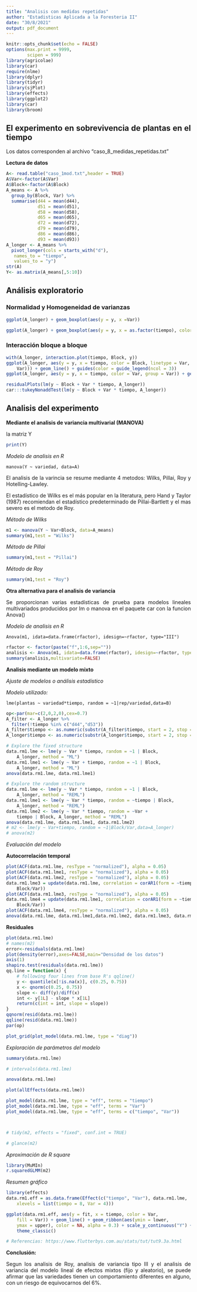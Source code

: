 ---
title: "Analisis con medidas repetidas"
author: "Estadisticas Aplicada a la Foresteria II"
date: "30/8/2021"
output: pdf_document
---

```{=html}
<style>
body {
text-align: justify}
</style>
```
```{r setup, include=FALSE}
knitr::opts_chunk$set(echo = FALSE)
options(max.print = 9999,
        scipen = 999)
library(agricolae)
library(car)
require(nlme)
library(dplyr)
library(tidyr)
library(sjPlot)
library(effects)
library(ggplot2)
library(car)
library(broom)
```

## El experimento en sobrevivencia de plantas en el tiempo

Los datos corresponden al archivo "caso_8_medidas_repetidas.txt"

**Lectura de datos**

```{r,echo=FALSE,comment=NA}
A<- read.table("caso_1mod.txt",header = TRUE)
A$Var<-factor(A$Var)
A$Block<-factor(A$Block)
A_means <- A %>%
  group_by(Block, Var) %>%
  summarise(d44 = mean(d44),
            d51 = mean(d51),
            d58 = mean(d58),
            d65 = mean(d65),
            d72 = mean(d72),
            d79 = mean(d79),
            d86 = mean(d86),
            d93 = mean(d93))
A_longer <- A_means %>%
  pivot_longer(cols = starts_with("d"),
   names_to = "tiempo",
   values_to = "y")
str(A)
Y<- as.matrix(A_means[,5:10])
```

## Análisis exploratorio

### Normalidad y Homogeneidad de varianzas

```{r,echo=FALSE,comment=NA}
ggplot(A_longer) + geom_boxplot(aes(y = y, x =Var))

ggplot(A_longer) + geom_boxplot(aes(y = y, x = as.factor(tiempo), color = Var))
```
### Interacción bloque a bloque

```{r,echo=FALSE,comment=NA}
with(A_longer, interaction.plot(tiempo, Block, y))
ggplot(A_longer, aes(y = y, x = tiempo, color = Block, linetype = Var, group = interaction(Block,
    Var))) + geom_line() + guides(color = guide_legend(ncol = 3))
ggplot(A_longer, aes(y = y, x = tiempo, color = Var, group = Var)) + geom_line() + facet_wrap(~Block)

residualPlots(lm(y ~ Block + Var * tiempo, A_longer))
car:::tukeyNonaddTest(lm(y ~ Block + Var * tiempo, A_longer))
```


## Analisis del experimento

**Mediante el analisis de variancia multivarial (MANOVA)**

la matriz Y

```{r,echo=FALSE,comment=NA}
print(Y)
```

\newpage

*Modelo de analisis en R*

```
manova(Y ~ variedad, data=A)
```

El analisis de la varincia se resume mediante 4 metodos: Wilks, Pillai, Roy y Hotelling-Lawley.

El estadístico de Wilks es el más popular en la literatura, pero Hand y Taylor (1987) recomiendan el estadístico predeterminado de Pillai-Bartlett y el mas severo es el metodo de Roy.

*Método de Wilks* 

```{r,echo=FALSE,comment=NA}
m1 <- manova(Y ~ Var+Block, data=A_means)
summary(m1,test = "Wilks")
```

*Método de Pillai*

```{r,echo=FALSE,comment=NA}
summary(m1,test = "Pillai")
``` 

*Método de Roy*

```{r,echo=FALSE,comment=NA}
summary(m1,test = "Roy")
```

**Otra alternativa para el analisis de variancia**

Se proporcionan varias estadísticas de prueba para modelos lineales multivariados producidos por lm o manova en el paquete car con la funcion Anova()

*Modelo de analisis en R*

```
Anova(m1, idata=data.frame(rfactor), idesign=~rfactor, type="III")
```

```{r,echo=FALSE,comment=NA}
rfactor <- factor(paste("f",1:6,sep=""))
analisis <- Anova(m1, idata=data.frame(rfactor), idesign=~rfactor, type="III")
summary(analisis,multivariate=FALSE)
```

**Analisis mediante un modelo mixto**

*Ajuste de modelos o análisis estadístico*

*Modelo utilizado:*

```
lme(plantas ~ variedad*tiempo, random = ~1|rep/variedad,data=B)
```

```{r,echo=FALSE,comment=NA,fig.align='center',fig.width=3,fig.height=2}
op<-par(mar=c(2,0,2,0),cex=0.7)
A_filter <- A_longer %>%
  filter(!tiempo %in% c("d44","d53"))
A_filter$tiempo <- as.numeric(substr(A_filter$tiempo, start = 2, stop = 3))
A_longer$tiempo <- as.numeric(substr(A_longer$tiempo, start = 2, stop = 3))

# Explore the fixed structure
data.rm1.lme <- lme(y ~ Var * tiempo, random = ~1 | Block,
    A_longer, method = "ML")
data.rm1.lme1 <- lme(y ~ Var + tiempo, random = ~1 | Block,
    A_longer, method = "ML")
anova(data.rm1.lme, data.rm1.lme1)

# Explore the random structure
data.rm1.lme <- lme(y ~ Var * tiempo, random = ~1 | Block,
    A_longer, method = "REML")
data.rm1.lme1 <- lme(y ~ Var * tiempo, random = ~tiempo | Block,
    A_longer, method = "REML")
data.rm1.lme2 <- lme(y ~ Var * tiempo, random = ~Var +
    tiempo | Block, A_longer, method = "REML")
anova(data.rm1.lme, data.rm1.lme1, data.rm1.lme2)
# m2 <- lme(y ~ Var+tiempo, random = ~1|Block/Var,data=A_longer)
# anova(m2)
```

*Evaluación del modelo*

**Autocorrelación temporal**

```{r,echo=FALSE,comment=NA,fig.align='center',fig.width=3,fig.height=2}
plot(ACF(data.rm1.lme, resType = "normalized"), alpha = 0.05)
plot(ACF(data.rm1.lme1, resType = "normalized"), alpha = 0.05)
plot(ACF(data.rm1.lme2, resType = "normalized"), alpha = 0.05)
data.rm1.lme3 = update(data.rm1.lme, correlation = corAR1(form = ~tiempo |
    Block/Var))
plot(ACF(data.rm1.lme3, resType = "normalized"), alpha = 0.05)
data.rm1.lme4 = update(data.rm1.lme1, correlation = corAR1(form = ~tiempo |
    Block/Var))
plot(ACF(data.rm1.lme4, resType = "normalized"), alpha = 0.05)
anova(data.rm1.lme, data.rm1.lme1,data.rm1.lme2, data.rm1.lme3, data.rm1.lme4)
```
**Residuales**

```{r,echo=FALSE,comment=NA,fig.align='center',fig.width=3,fig.height=2}
plot(data.rm1.lme)
# names(m2)
error<-residuals(data.rm1.lme)
plot(density(error),axes=FALSE,main="Densidad de los datos")
axis(1)
shapiro.test(residuals(data.rm1.lme))
qq.line = function(x) {
    # following four lines from base R's qqline()
    y <- quantile(x[!is.na(x)], c(0.25, 0.75))
    x <- qnorm(c(0.25, 0.75))
    slope <- diff(y)/diff(x)
    int <- y[1L] - slope * x[1L]
    return(c(int = int, slope = slope))
}
qqnorm(resid(data.rm1.lme))
qqline(resid(data.rm1.lme))
par(op)
```


```{r,echo=FALSE,comment=NA,fig.align='center',fig.width=9,fig.height=6}
plot_grid(plot_model(data.rm1.lme, type = "diag"))
```

*Exploración de parámetros del modelo*

```{r,echo=FALSE,comment=NA,fig.align='center',fig.width=9,fig.height=6}
summary(data.rm1.lme)

# intervals(data.rm1.lme)

anova(data.rm1.lme)

plot(allEffects(data.rm1.lme))

plot_model(data.rm1.lme, type = "eff", terms = "tiempo")
plot_model(data.rm1.lme, type = "eff", terms = "Var")
plot_model(data.rm1.lme, type = "eff", terms = c("tiempo", "Var"))



# tidy(m2, effects = "fixed", conf.int = TRUE)

# glance(m2)
```
*Aproximación de R square*

```{r,echo=FALSE,comment=NA,fig.align='center',fig.width=9,fig.height=6}
library(MuMIn)
r.squaredGLMM(m2)
```

*Resumen gráfico*

```{r}
library(effects)
data.rm1.eff = as.data.frame(Effect(c("tiempo", "Var"), data.rm1.lme,
    xlevels = list(tiempo = 8, Var = 4)))

ggplot(data.rm1.eff, aes(y = fit, x = tiempo, color = Var,
    fill = Var)) + geom_line() + geom_ribbon(aes(ymin = lower,
    ymax = upper), color = NA, alpha = 0.3) + scale_y_continuous("Y") +
    theme_classic()

# Referencias: https://www.flutterbys.com.au/stats/tut/tut9.3a.html
```




**Conclusión:**

Segun los analisis de Roy, analisis de variancia tipo III y el analisis de variancia del modelo lineal de efectos mixtos (fijo y aleatorio), se puede afirmar que las variedades tienen un comportamiento diferentes en alguno, con un riesgo de equivocarnos del $6\%.$

